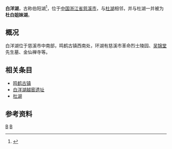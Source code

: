 
{{Infobox lake 
|湖泊名稱 = 白洋湖<br/><small> </small>
|湖泊照片 = 白洋湖.jpg
|湖泊照片標題 = 白洋湖
|測深圖 = 
|測深圖標題 = 
|湖泊所在地 = [[浙江省|浙江省]][[慈溪市|慈溪市]]
|座標 = {{coord|30|07|58.40|N|121|22|17.83|E|display=inline}}  
|湖泊類別 = [[淡水湖|淡水湖]]、[[潟湖|潟湖]]、[[水库|水库]]
|流入 = 
|流出 = 
|集水區面積 = 
|正常滿水位標高 =
|集水區國家 = [[中国|中国]]
|湖泊長度 = 约2.1千米（南北）
|湖泊闊度  =约0.5千米（东西最宽处）
|湖泊面積 = 0.66平方千米<ref name='《古镇鸣鹤》'>{{cite book |author=方向明 |authorlink= |coauthors= |title=《古镇鸣鹤》|year=2001年10月 |publisher=西安地图出版社 |location= |isbn=7-80670-028-5}}</ref>
|平均深度 = 
|最深深度 = 
|水體體積 = 
|湖水停留時間 = 
|湖岸線長度 = 约6千米
|海拔高度 = 7米
|湖中島嶼 = 
|湖邊城鎮 = [[观海卫镇|观海卫镇]]
}}
'''白洋湖'''，古称伯阳湖<ref name='《古镇鸣鹤》'>{{cite book |author=方向明 |authorlink= |coauthors= |title=《古镇鸣鹤》|year=2001年10月 |publisher=西安地图出版社 |location= |isbn=7-80670-028-5}}</ref>，位于[[中华人民共和国|中国]][[浙江省|浙江省]][[慈溪市|慈溪市]]，与[[杜湖|杜湖]]相邻，并与杜湖一并被为'''杜白姐妹湖'''。

==概况==
白洋湖位于慈溪市中南部，鸣鹤古镇西南处，环湖有慈溪市革命烈士陵园、[[吴锦堂|吴锦堂]]先生墓、金仙禅寺等。

==相关条目==
*[[鸣鹤古镇|鸣鹤古镇]]
*[[白洋湖越窑遗址|白洋湖越窑遗址]]
*[[杜湖|杜湖]]

==参考资料==
{{reflist}}

{{commonscat|Minghe Town}}

[[Category:宁波湖泊|B]]
[[Category:慈溪市|B]]